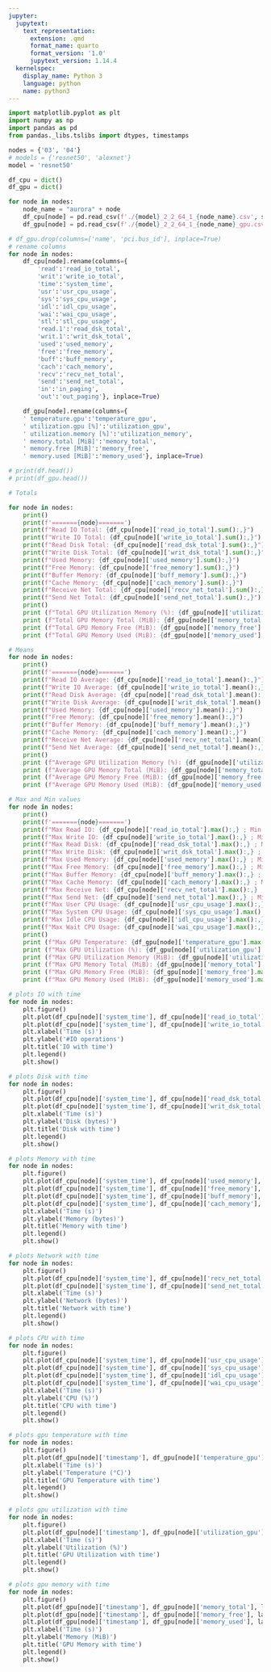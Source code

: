 ```yaml
---
jupyter:
  jupytext:
    text_representation:
      extension: .qmd
      format_name: quarto
      format_version: '1.0'
      jupytext_version: 1.14.4
  kernelspec:
    display_name: Python 3
    language: python
    name: python3
---
```


```python
import matplotlib.pyplot as plt
import numpy as np
import pandas as pd
from pandas._libs.tslibs import dtypes, timestamps
```

```python
nodes = {'03', '04'}
# models = {'resnet50', 'alexnet'}
model = 'resnet50'
```

```python
df_cpu = dict()
df_gpu = dict()

for node in nodes:
    node_name = "aurora" + node
    df_cpu[node] = pd.read_csv(f'./{model}_2_2_64_1_{node_name}.csv', skiprows=[0,1,2,3,4])
    df_gpu[node] = pd.read_csv(f'./{model}_2_2_64_1_{node_name}_gpu.csv')

# df_gpu.drop(columns=['name', 'pci.bus_id'], inplace=True)
# rename columns
for node in nodes:
    df_cpu[node].rename(columns={
        'read':'read_io_total',
        'writ':'write_io_total',
        'time':'system_time',
        'usr':'usr_cpu_usage',
        'sys':'sys_cpu_usage',
        'idl':'idl_cpu_usage',
        'wai':'wai_cpu_usage',
        'stl':'stl_cpu_usage',
        'read.1':'read_dsk_total',
        'writ.1':'writ_dsk_total',
        'used':'used_memory',
        'free':'free_memory',
        'buff':'buff_memory',
        'cach':'cach_memory',
        'recv':'recv_net_total',
        'send':'send_net_total',
        'in':'in_paging',
        'out':'out_paging'}, inplace=True)

    df_gpu[node].rename(columns={
    ' temperature.gpu':'temperature_gpu',
    ' utilization.gpu [%]':'utilization_gpu',
    ' utilization.memory [%]':'utilization_memory',
    ' memory.total [MiB]':'memory_total',
    ' memory.free [MiB]':'memory_free',
    ' memory.used [MiB]':'memory_used'}, inplace=True)
```

```python
# print(df.head())
# print(df_gpu.head())
```

```python
# Totals

for node in nodes:
    print()
    print(f'======={node}=======')
    print(f"Read IO Total: {df_cpu[node]['read_io_total'].sum():,}")
    print(f"Write IO Total: {df_cpu[node]['write_io_total'].sum():,}")
    print(f"Read Disk Total: {df_cpu[node]['read_dsk_total'].sum():,}")
    print(f"Write Disk Total: {df_cpu[node]['writ_dsk_total'].sum():,}")
    print(f"Used Memory: {df_cpu[node]['used_memory'].sum():,}")
    print(f"Free Memory: {df_cpu[node]['free_memory'].sum():,}")
    print(f"Buffer Memory: {df_cpu[node]['buff_memory'].sum():,}")
    print(f"Cache Memory: {df_cpu[node]['cach_memory'].sum():,}")
    print(f"Receive Net Total: {df_cpu[node]['recv_net_total'].sum():,}")
    print(f"Send Net Total: {df_cpu[node]['send_net_total'].sum():,}")
    print()
    print (f"Total GPU Utilization Memory (%): {df_gpu[node]['utilization_memory'].sum():,}")
    print (f"Total GPU Memory Total (MiB): {df_gpu[node]['memory_total'].sum():,}")
    print (f"Total GPU Memory Free (MiB): {df_gpu[node]['memory_free'].sum():,}")
    print (f"Total GPU Memory Used (MiB): {df_gpu[node]['memory_used'].sum():,}")
```

```python
# Means
for node in nodes:
    print()
    print(f'======={node}=======')
    print(f"Read IO Average: {df_cpu[node]['read_io_total'].mean():,}")
    print(f"Write IO Average: {df_cpu[node]['write_io_total'].mean():,}")
    print(f"Read Disk Average: {df_cpu[node]['read_dsk_total'].mean():,}")
    print(f"Write Disk Average: {df_cpu[node]['writ_dsk_total'].mean():,}")
    print(f"Used Memory: {df_cpu[node]['used_memory'].mean():,}")
    print(f"Free Memory: {df_cpu[node]['free_memory'].mean():,}")
    print(f"Buffer Memory: {df_cpu[node]['buff_memory'].mean():,}")
    print(f"Cache Memory: {df_cpu[node]['cach_memory'].mean():,}")
    print(f"Receive Net Average: {df_cpu[node]['recv_net_total'].mean():,}")
    print(f"Send Net Average: {df_cpu[node]['send_net_total'].mean():,}")
    print()
    print (f"Average GPU Utilization Memory (%): {df_gpu[node]['utilization_memory'].mean():,}")
    print (f"Average GPU Memory Total (MiB): {df_gpu[node]['memory_total'].mean():,}")
    print (f"Average GPU Memory Free (MiB): {df_gpu[node]['memory_free'].mean():,}")
    print (f"Average GPU Memory Used (MiB): {df_gpu[node]['memory_used'].mean():,}")
```

```python
# Max and Min values
for node in nodes:
    print()
    print(f'======={node}=======')
    print(f"Max Read IO: {df_cpu[node]['read_io_total'].max():,} ; Min Read IO: {df_cpu[node]['read_io_total'].min()}")
    print(f"Max Write IO: {df_cpu[node]['write_io_total'].max():,} ; Min Write IO: {df_cpu[node]['write_io_total'].min()}")
    print(f"Max Read Disk: {df_cpu[node]['read_dsk_total'].max():,} ; Min Read Disk: {df_cpu[node]['read_dsk_total'].min()}")
    print(f"Max Write Disk: {df_cpu[node]['writ_dsk_total'].max():,} ; Min Write Disk: {df_cpu[node]['writ_dsk_total'].min()}")
    print(f"Max Used Memory: {df_cpu[node]['used_memory'].max():,} ; Min Used Memory: {df_cpu[node]['used_memory'].min()}")
    print(f"Max Free Memory: {df_cpu[node]['free_memory'].max():,} ; Min Free Memory: {df_cpu[node]['free_memory'].min()}")
    print(f"Max Buffer Memory: {df_cpu[node]['buff_memory'].max():,} ; Min Buffer Memory: {df_cpu[node]['buff_memory'].min()}")
    print(f"Max Cache Memory: {df_cpu[node]['cach_memory'].max():,} ; Min Cache Memory: {df_cpu[node]['cach_memory'].min()}")
    print(f"Max Receive Net: {df_cpu[node]['recv_net_total'].max():,} ; Min Receive Net: {df_cpu[node]['recv_net_total'].min()}")
    print(f"Max Send Net: {df_cpu[node]['send_net_total'].max():,} ; Min Send Net: {df_cpu[node]['send_net_total'].min()}")
    print(f"Max User CPU Usage: {df_cpu[node]['usr_cpu_usage'].max():,} ; Min User CPU Usage: {df_cpu[node]['usr_cpu_usage'].min()}")
    print(f"Max System CPU Usage: {df_cpu[node]['sys_cpu_usage'].max():,} ; Min System CPU Usage: {df_cpu[node]['sys_cpu_usage'].min()}")
    print(f"Max Idle CPU Usage: {df_cpu[node]['idl_cpu_usage'].max():,} ; Min Idle CPU Usage: {df_cpu[node]['idl_cpu_usage'].min()}")
    print(f"Max Wait CPU Usage: {df_cpu[node]['wai_cpu_usage'].max():,} ; Min Wait CPU Usage: {df_cpu[node]['wai_cpu_usage'].min()}")
    print()
    print (f"Max GPU Temperature: {df_gpu[node]['temperature_gpu'].max():,} ; Min GPU Temperature: {df_gpu[node]['temperature_gpu'].min()}")
    print (f"Max GPU Utilization (%): {df_gpu[node]['utilization_gpu'].max():,} ; Min GPU Utilization: {df_gpu[node]['utilization_gpu'].min()}")
    print (f"Max GPU Utilization Memory (MiB): {df_gpu[node]['utilization_memory'].max():,} ; Min GPU Utilization Memory (MiB): {df_gpu[node]['utilization_memory'].min()}")
    print (f"Max GPU Memory Total (MiB): {df_gpu[node]['memory_total'].max():,} ; Min GPU Memory Total (MiB): {df_gpu[node]['memory_total'].min()}")
    print (f"Max GPU Memory Free (MiB): {df_gpu[node]['memory_free'].max():,} ; Min GPU Memory Free (MiB): {df_gpu[node]['memory_free'].min()}")
    print (f"Max GPU Memory Used (MiB): {df_gpu[node]['memory_used'].max():,} ; Min GPU Memory Used (MiB): {df_gpu[node]['memory_used'].min()}")
```

```python
# plots IO with time
for node in nodes:
    plt.figure()
    plt.plot(df_cpu[node]['system_time'], df_cpu[node]['read_io_total'], label='Reads')
    plt.plot(df_cpu[node]['system_time'], df_cpu[node]['write_io_total'], label='Write Requests')
    plt.xlabel('Time (s)')
    plt.ylabel('#IO operations')
    plt.title('IO with time')
    plt.legend()
    plt.show()
```

```python
# plots Disk with time
for node in nodes:
    plt.figure()
    plt.plot(df_cpu[node]['system_time'], df_cpu[node]['read_dsk_total'], label='Reads')
    plt.plot(df_cpu[node]['system_time'], df_cpu[node]['writ_dsk_total'], label='Writes')
    plt.xlabel('Time (s)')
    plt.ylabel('Disk (bytes)')
    plt.title('Disk with time')
    plt.legend()
    plt.show()
```

```python
# plots Memory with time
for node in nodes:
    plt.figure()
    plt.plot(df_cpu[node]['system_time'], df_cpu[node]['used_memory'], label='Used Memory')
    plt.plot(df_cpu[node]['system_time'], df_cpu[node]['free_memory'], label='Free Memory')
    plt.plot(df_cpu[node]['system_time'], df_cpu[node]['buff_memory'], label='Buffer Memory')
    plt.plot(df_cpu[node]['system_time'], df_cpu[node]['cach_memory'], label='Cache Memory')
    plt.xlabel('Time (s)')
    plt.ylabel('Memory (bytes)')
    plt.title('Memory with time')
    plt.legend()
    plt.show()
```

```python
# plots Network with time
for node in nodes:
    plt.figure()
    plt.plot(df_cpu[node]['system_time'], df_cpu[node]['recv_net_total'], label='Received Net')
    plt.plot(df_cpu[node]['system_time'], df_cpu[node]['send_net_total'], label='Send Net')
    plt.xlabel('Time (s)')
    plt.ylabel('Network (bytes)')
    plt.title('Network with time')
    plt.legend()
    plt.show()
```

```python
# plots CPU with time
for node in nodes:
    plt.figure()
    plt.plot(df_cpu[node]['system_time'], df_cpu[node]['usr_cpu_usage'], label='usr CPU usage')
    plt.plot(df_cpu[node]['system_time'], df_cpu[node]['sys_cpu_usage'], label='sys CPU usage')
    plt.plot(df_cpu[node]['system_time'], df_cpu[node]['idl_cpu_usage'], label='idl CPU usage')
    plt.plot(df_cpu[node]['system_time'], df_cpu[node]['wai_cpu_usage'], label='wai CPU usage')
    plt.xlabel('Time (s)')
    plt.ylabel('CPU (%)')
    plt.title('CPU with time')
    plt.legend()
    plt.show()
```

```python
# plots gpu temperature with time
for node in nodes:
    plt.figure()
    plt.plot(df_gpu[node]['timestamp'], df_gpu[node]['temperature_gpu'], label='Temperature')
    plt.xlabel('Time (s)')
    plt.ylabel('Temperature (°C)')
    plt.title('GPU Temperature with time')
    plt.legend()
    plt.show()
```

```python
# plots gpu utilization with time
for node in nodes:
    plt.figure()
    plt.plot(df_gpu[node]['timestamp'], df_gpu[node]['utilization_gpu'], label='Utilization')
    plt.xlabel('Time (s)')
    plt.ylabel('Utilization (%)')
    plt.title('GPU Utilization with time')
    plt.legend()
    plt.show()
```

```python
# plots gpu memory with time
for node in nodes:
    plt.figure()
    plt.plot(df_gpu[node]['timestamp'], df_gpu[node]['memory_total'], label='Total Memory')
    plt.plot(df_gpu[node]['timestamp'], df_gpu[node]['memory_free'], label='Free Memory')
    plt.plot(df_gpu[node]['timestamp'], df_gpu[node]['memory_used'], label='Used Memory')
    plt.xlabel('Time (s)')
    plt.ylabel('Memory (MiB)')
    plt.title('GPU Memory with time')
    plt.legend()
    plt.show()
```
